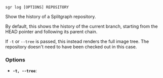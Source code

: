 
```sgr log [OPTIONS] REPOSITORY```

Show the history of a Splitgraph repository.

By default, this shows the history of the current branch, starting from the HEAD pointer and following its
parent chain.

If ``-t`` or ``--tree`` is passed, this instead renders the full image tree. The repository doesn't need to have
been checked out in this case.

### Options

  * **`-t, --tree`**: 
